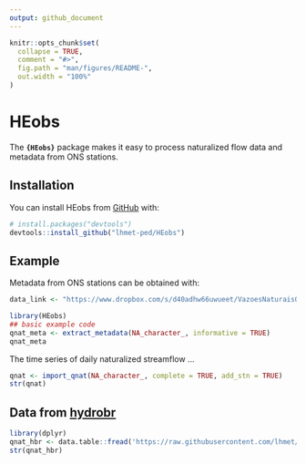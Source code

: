 ```yaml
---
output: github_document
---
```


<!-- README.md is generated from README.Rmd. Please edit that file -->

```r
knitr::opts_chunk$set(
  collapse = TRUE,
  comment = "#>",
  fig.path = "man/figures/README-",
  out.width = "100%"
)
```

# HEobs

<!-- badges: start -->
<!-- badges: end -->

The **`{HEobs}`** package makes it easy to process naturalized flow data and metadata from ONS stations.

## Installation

You can install HEobs from [GitHub](https://github.com/) with:

``` r
# install.packages("devtools")
devtools::install_github("lhmet-ped/HEobs")
```
## Example

Metadata from ONS stations can be obtained with:

```r
data_link <- "https://www.dropbox.com/s/d40adhw66uwueet/VazoesNaturaisONS_D_87UHEsDirceuAssis_2018.dat?dl=1"
```

```r
library(HEobs)
## basic example code
qnat_meta <- extract_metadata(NA_character_, informative = TRUE)
qnat_meta
```

The time series of daily naturalized streamflow  ...

```r
qnat <- import_qnat(NA_character_, complete = TRUE, add_stn = TRUE)
str(qnat)
```

## Data from [hydrobr](https://github.com/lhmet/hydrobr/tree/master/hydrobr)


```r
library(dplyr)
qnat_hbr <- data.table::fread('https://raw.githubusercontent.com/lhmet/hydrobr/master/hydrobr/resources/ONS_daily_flow.csv')
str(qnat_hbr)
```


